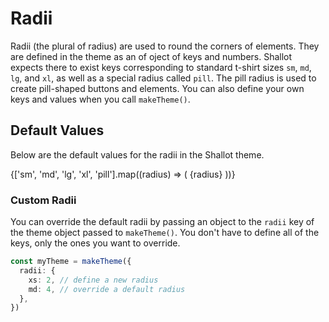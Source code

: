 
<Meta title="🎨 Theme / Radii" />

# Radii

Radii (the plural of radius) are used to round the corners of elements. They are defined in the theme as an of oject of keys and numbers. Shallot expects there to exist keys corresponding to standard t-shirt sizes `sm`, `md`, `lg`, and `xl`, as well as a special radius called `pill`. The pill radius is used to create pill-shaped buttons and elements. You can also define your own keys and values when you call `makeTheme()`.

## Default Values

Below are the default values for the radii in the Shallot theme.

<Canvas>
  <ThemeProvider theme={makeTheme()}>
    <Row backgroundColor="Shading.125" alignCenter>
      {['sm', 'md', 'lg', 'xl', 'pill'].map((radius) => (
        <Column
          key={radius}
          radius={radius}
          backgroundColor="Shading.100"
          borderColor="Shading.250"
          borderWidth={1}
          unitHeight={5}
          unitWidth={5}
          unitsAround={1}
          alignCenter
          alignMiddle
        >
          <Text fontSize="sm" typeface="Monospace" textColor="Shading.350">
            {radius}
          </Text>
        </Column>
      ))}
    </Row>
  </ThemeProvider>
</Canvas>

<br />

### Custom Radii

You can override the default radii by passing an object to the `radii` key of the theme object passed to `makeTheme()`. You don't have to define all of the keys, only the ones you want to override.

```ts
const myTheme = makeTheme({
  radii: {
    xs: 2, // define a new radius
    md: 4, // override a default radius
  },
})
```
